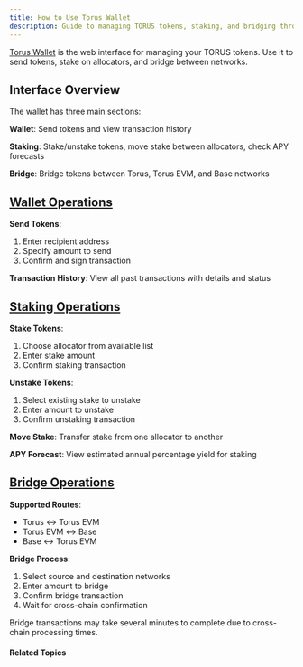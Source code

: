 ```yaml
---
title: How to Use Torus Wallet
description: Guide to managing TORUS tokens, staking, and bridging through the web wallet.
---
```



[Torus Wallet](https://wallet.torus.network/) is the web interface for managing your TORUS tokens. Use it to send tokens, stake on allocators, and bridge between networks.

## Interface Overview

The wallet has three main sections:

**Wallet**: Send tokens and view transaction history

**Staking**: Stake/unstake tokens, move stake between allocators, check APY forecasts

**Bridge**: Bridge tokens between Torus, Torus EVM, and Base networks

## [Wallet Operations](https://wallet.torus.network)

**Send Tokens**:
1. Enter recipient address
2. Specify amount to send
3. Confirm and sign transaction

**Transaction History**: View all past transactions with details and status

## [Staking Operations](https://wallet.torus.network/staking)

**Stake Tokens**:
1. Choose allocator from available list
2. Enter stake amount
3. Confirm staking transaction

**Unstake Tokens**:
1. Select existing stake to unstake
2. Enter amount to unstake
3. Confirm unstaking transaction

**Move Stake**: Transfer stake from one allocator to another

**APY Forecast**: View estimated annual percentage yield for staking


## [Bridge Operations](https://bridge.torus.network)

**Supported Routes**:
- Torus ↔ Torus EVM
- Torus EVM ↔ Base
- Base ↔ Torus EVM

**Bridge Process**:
1. Select source and destination networks
2. Enter amount to bridge
3. Confirm bridge transaction
4. Wait for cross-chain confirmation


<Aside type="note">
Bridge transactions may take several minutes to complete due to cross-chain processing times.
</Aside>


#### Related Topics

<CardGrid>
  <LinkCard
    title="Setup Wallet"
    href="/getting-started/setup-wallet"
    description="Initial wallet setup and configuration"
  />
  <LinkCard
    title="Balance Operations"
    href="/cli/balance-operations"
    description="CLI commands for advanced operations"
  />
</CardGrid>